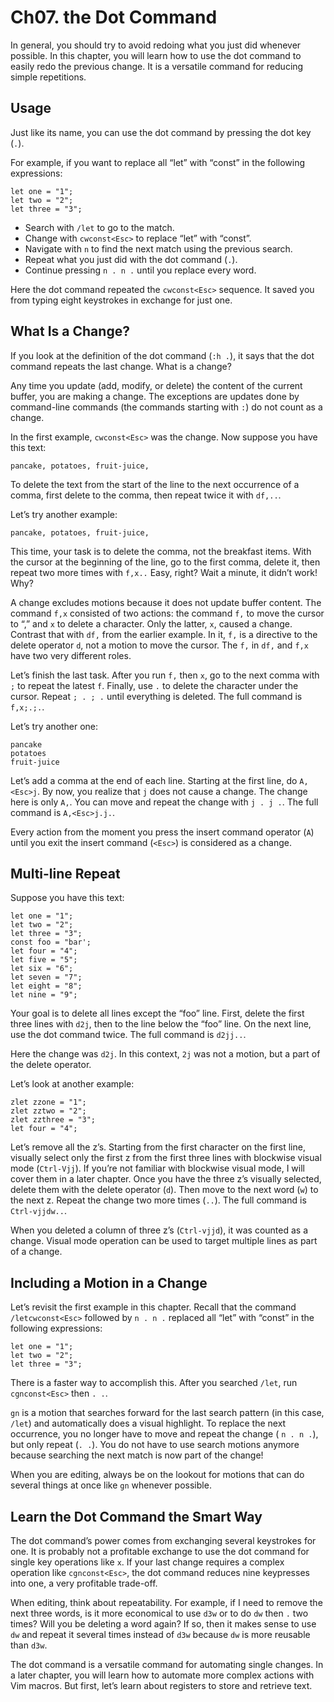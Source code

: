 # Ch07. the Dot Command

In general, you should try to avoid redoing what you just did whenever possible. In this chapter, you will learn how to use the dot command to easily redo the previous change. It is a versatile command for reducing simple repetitions.

## Usage

Just like its name, you can use the dot command by pressing the dot key (`.`).

For example, if you want to replace all "let" with "const" in the following expressions:

```
let one = "1";
let two = "2";
let three = "3";
```

- Search with `/let` to go to the match.
- Change with `cwconst<Esc>` to replace "let" with "const".
- Navigate with `n` to find the next match using the previous search.
- Repeat what you just did with the dot command (`.`).
- Continue pressing `n . n .` until you replace every word.

Here the dot command repeated the `cwconst<Esc>` sequence. It saved you from typing eight keystrokes in exchange for just one.

## What Is a Change?

If you look at the definition of the dot command (`:h .`), it says that the dot command repeats the last change. What is a change?

Any time you update (add, modify, or delete) the content of the current buffer, you are making a change. The exceptions are updates done by command-line commands (the commands starting with `:`) do not count as a change.

In the first example, `cwconst<Esc>` was the change. Now suppose you have this text:

```
pancake, potatoes, fruit-juice,
```

To delete the text from the start of the line to the next occurrence of a comma, first delete to the comma, then repeat twice it with `df,..`. 

Let's try another example:

```
pancake, potatoes, fruit-juice,
```

This time, your task is to delete the comma, not the breakfast items. With the cursor at the beginning of the line, go to the first comma, delete it, then repeat two more times with `f,x..` Easy, right? Wait a minute, it didn't work! Why?

A change excludes motions because it does not update buffer content. The command `f,x` consisted of two actions: the command `f,` to move the cursor to "," and `x` to delete a character. Only the latter, `x`, caused a change. Contrast that with `df,` from the earlier example. In it, `f,` is a directive to the delete operator `d`, not a motion to move the cursor. The `f,` in `df,` and `f,x` have two very different roles.

Let's finish the last task. After you run `f,` then `x`, go to the next comma with `;` to repeat the latest `f`. Finally, use `.` to delete the character under the cursor. Repeat `; . ; .` until everything is deleted. The full command is `f,x;.;.`.

Let's try another one:

```
pancake
potatoes
fruit-juice
```

Let's add a comma at the end of each line. Starting at the first line, do `A,<Esc>j`. By now, you realize that `j` does not cause a change. The change here is only `A,`. You can move and repeat the change with `j . j .`. The full command is `A,<Esc>j.j.`.

Every action from the moment you press the insert command operator (`A`) until you exit the insert command (`<Esc>`) is considered as a change.

## Multi-line Repeat

Suppose you have this text:

```
let one = "1";
let two = "2";
let three = "3";
const foo = "bar';
let four = "4";
let five = "5";
let six = "6";
let seven = "7";
let eight = "8";
let nine = "9";
```

Your goal is to delete all lines except the "foo" line. First, delete the first three lines with `d2j`, then to the line below the "foo" line. On the next line, use the dot command twice. The full command is `d2jj..`.

Here the change was `d2j`. In this context, `2j` was not a motion, but a part of the delete operator.

Let's look at another example:

```
zlet zzone = "1";
zlet zztwo = "2";
zlet zzthree = "3";
let four = "4";
```

Let's remove all the z's. Starting from the first character on the first line, visually select only the first z from the first three lines with blockwise visual mode (`Ctrl-Vjj`). If you're not familiar with blockwise visual mode, I will cover them in a later chapter. Once you have the three z's visually selected, delete them with the delete operator (`d`). Then move to the next word (`w`) to the next z. Repeat the change two more times (`..`). The full command is `Ctrl-vjjdw..`.

When you deleted a column of three z's (`Ctrl-vjjd`), it was counted as a change. Visual mode operation can be used to target multiple lines as part of a change.

## Including a Motion in a Change

Let's revisit the first example in this chapter. Recall that the command `/letcwconst<Esc>` followed by `n . n .`  replaced all "let" with "const" in the following expressions:

```
let one = "1";
let two = "2";
let three = "3";
```

There is a faster way to accomplish this. After you searched `/let`, run `cgnconst<Esc>` then `. .`.

`gn` is a motion that searches forward for the last search pattern (in this case, `/let`) and automatically does a visual highlight. To replace the next occurrence, you no longer have to move and repeat the change ( `n . n .`), but only repeat (`. .`). You do not have to use search motions anymore because searching the next match is now part of the change!

When you are editing, always be on the lookout for motions that can do several things at once like `gn` whenever possible.

## Learn the Dot Command the Smart Way

The dot command's power comes from exchanging several keystrokes for one. It is probably not a profitable exchange to use the dot command for single key operations like `x`. If your last change requires a complex operation like `cgnconst<Esc>`, the dot command reduces nine keypresses into one, a very profitable trade-off.

When editing, think about repeatability. For example, if I need to remove the next three words, is it more economical to use `d3w` or to do `dw` then `.` two times? Will you be deleting a word again? If so, then it makes sense to use `dw` and repeat it several times instead of `d3w` because `dw` is more reusable than `d3w`. 

The dot command is a versatile command for automating single changes. In a later chapter, you will learn how to automate more complex actions with Vim macros. But first, let's learn about registers to store and retrieve text.
